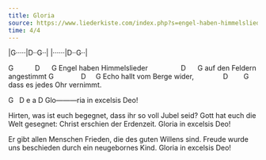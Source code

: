 ```yaml
---
title: Gloria
source: https://www.liederkiste.com/index.php?s=engel-haben-himmelslieder&l=de
time: 4/4
---
```



:::{.song-grid}
|G·····|D··G··|
|······|D··G··|
:::


G           D      G
Engel haben Himmelslieder
                D      G
auf den Feldern angestimmt
G              D     G
Echo hallt vom Berge wider,
              D        G
dass es jedes Ohr vernimmt.

G   D e a D
Glo---------ria in excelsis Deo!

Hirten, was ist euch begegnet,
dass ihr so voll Jubel seid?
Gott hat euch die Welt gesegnet:
Christ erschien der Erdenzeit.
Gloria in excelsis Deo!

Er gibt allen Menschen Frieden,
die des guten Willens sind.
Freude wurde uns beschieden
durch ein neugebornes Kind.
Gloria in excelsis Deo!
